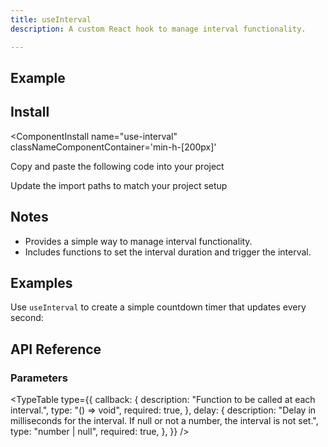 ```yaml
---
title: useInterval
description: A custom React hook to manage interval functionality.

---
```


## Example

<ComponentPreview
  name="use-interval-ex-01"
  classNameComponentContainer='min-h-[200px]'
/>


## Install
<ComponentInstall
  name="use-interval"
  classNameComponentContainer='min-h-[200px]'
>
<CLIInstall  name="use-interval"   />

<ManualInstall>

<Steps>

<Step>

Copy and paste the following code into your project

</Step>

<ComponentSource name="use-interval"/>

<Step>

Update the import paths to match your project setup

</Step>

</Steps>


</ManualInstall>


</ComponentInstall>


## Notes
- Provides a simple way to manage interval functionality.
- Includes functions to set the interval duration and trigger the interval.

## Examples

Use `useInterval` to create a simple countdown timer that updates every second:

<ComponentPreview
  name="use-interval-ex-02"
  classNameComponentContainer='min-h-[200px]'
/>



## API Reference

### Parameters

<TypeTable
  type={{
    callback: {
      description: "Function to be called at each interval.",
      type: "() => void",
      required: true,
    },
    delay: {
      description: "Delay in milliseconds for the interval. If null or not a number, the interval is not set.",
      type: "number | null",
      required: true,
    },
  }}
/>

